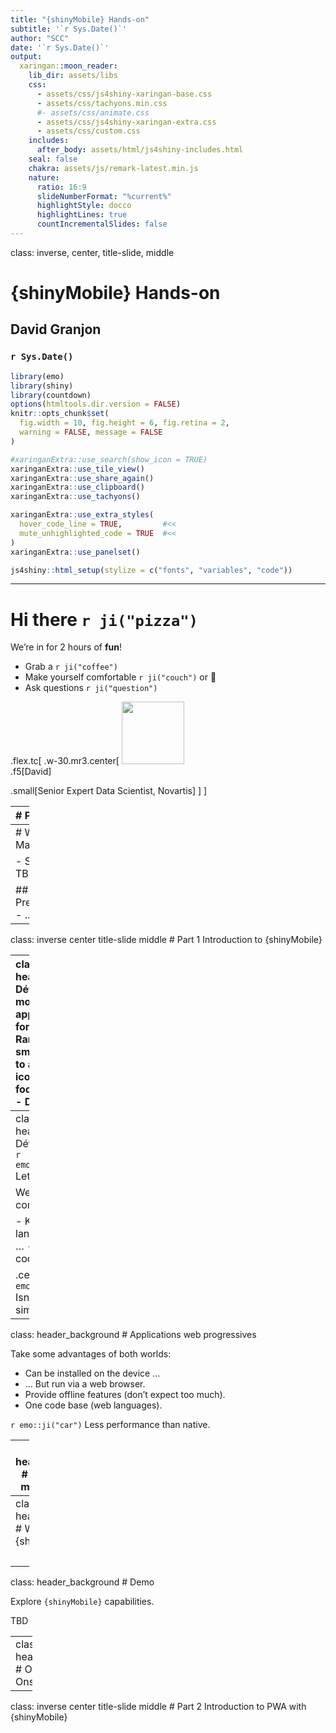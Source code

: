 ```yaml
---
title: "{shinyMobile} Hands-on"
subtitle: '`r Sys.Date()`'
author: "SCC"
date: '`r Sys.Date()`'
output:
  xaringan::moon_reader:
    lib_dir: assets/libs
    css:
      - assets/css/js4shiny-xaringan-base.css
      - assets/css/tachyons.min.css
      #- assets/css/animate.css
      - assets/css/js4shiny-xaringan-extra.css
      - assets/css/custom.css
    includes:
      after_body: assets/html/js4shiny-includes.html
    seal: false
    chakra: assets/js/remark-latest.min.js
    nature:
      ratio: 16:9
      slideNumberFormat: "%current%"
      highlightStyle: docco
      highlightLines: true
      countIncrementalSlides: false
---
```

class: inverse, center, title-slide, middle


# {shinyMobile} Hands-on

## David Granjon

### `r Sys.Date()`

```r
library(emo)
library(shiny)
library(countdown)
options(htmltools.dir.version = FALSE)
knitr::opts_chunk$set(
  fig.width = 10, fig.height = 6, fig.retina = 2,
  warning = FALSE, message = FALSE
)

#xaringanExtra::use_search(show_icon = TRUE)
xaringanExtra::use_tile_view()
xaringanExtra::use_share_again()
xaringanExtra::use_clipboard()
xaringanExtra::use_tachyons()

xaringanExtra::use_extra_styles(
  hover_code_line = TRUE,         #<<
  mute_unhighlighted_code = TRUE  #<<
)
xaringanExtra::use_panelset()
```

```r
js4shiny::html_setup(stylize = c("fonts", "variables", "code"))
```

---

# Hi there `r ji("pizza")`

We're in for 2 hours of **fun**!

- Grab a `r ji("coffee")`
- Make yourself comfortable `r ji("couch")` or 🧘
- Ask questions `r ji("question")` 

.flex.tc[
.w-30.mr3.center[
<img class="br-100" width="100px" height="100px" src="assets/images/granjda1.jpg" class="svg-img"/>
<br>
.f5[David]

.small[Senior Expert Data Scientist, Novartis]
]
]

---
# Program

.panelset[
.panel[.panel-name[Partie 1]
Introduction au développement d'applications mobiles avec `{shiny}`, `{golem}` et `{shinyMobile}`

Learning objectives:
- `r ji("teacher")` Motivations: état de l'art.
- `r ji("teacher")` Présentation de `{shinyMobile}`: composants, templates, thèmes ...
- Création d'une application de production.
- `r ji("coffee")`
]

.panel[.panel-name[Partie 2]
Découvrir le monde des applications web progressives (PWA) et
mettre en place les bases sur un exemple concret. 

Learning objectives:
- Définition d'une application web progressive.
- Mise en place.
- `r ji("coffee")`

]
]

---
# Workshop Material

- Slides: TBD ...

## Prerequisites
- ...

---
class: inverse center title-slide middle
# Part 1 Introduction to {shinyMobile}


---
class: header_background
# Développement mobile
Classic web apps are not optimized for mobile platforms:
  - Rarely consider the small display.
  - Harder to access (no launch icon).
  - Harder to focus if not fullscreen. 
  - Don't work offline.

.center[
Appearance is critical for end user. `r emo::ji("beauty")`
]  

---
class: header_background
# Développement mobile
`r emo::ji("smiling_imp")` Let's go native!

Well ... it's quite complex:

  - Know multiple languages: Java, Swift, ...
  - Maintain multiple code bases.

.center[
`r emo::ji("question")` Isn't there something simpler? 
]

---
class: header_background
# Applications web progressives

Take some advantages of both worlds:

  - Can be installed on the device ... 
  - ... But run via a web browser.
  - Provide offline features (don't expect too much).
  - One code base (web languages).

`r emo::ji("car")` Less performance than native. 

---
class: header_background 
# Développement mobile et {shiny}?

- Let's be honest, there is almost nothing...
- `{miniUI}` is not really for mobile development.
- Many shiny apps are not optimized for mobile. 

```r
knitr::include_graphics("assets/images/gadgets-tabstrip.png")
```

---
class: header_background 
# What is {shinyMobile}? 

<img src="assets/images/shinyMobile.svg" width="20%" style="display: block; margin: auto;" class="svg-img" />

---
class: header_background
# Demo

Explore `{shinyMobile}` capabilities.

TBD


--- 
class: header_background
# Other templates
OnsenUI 2, ...


---
class: inverse center title-slide middle
# Part 2 Introduction to PWA with {shinyMobile}
